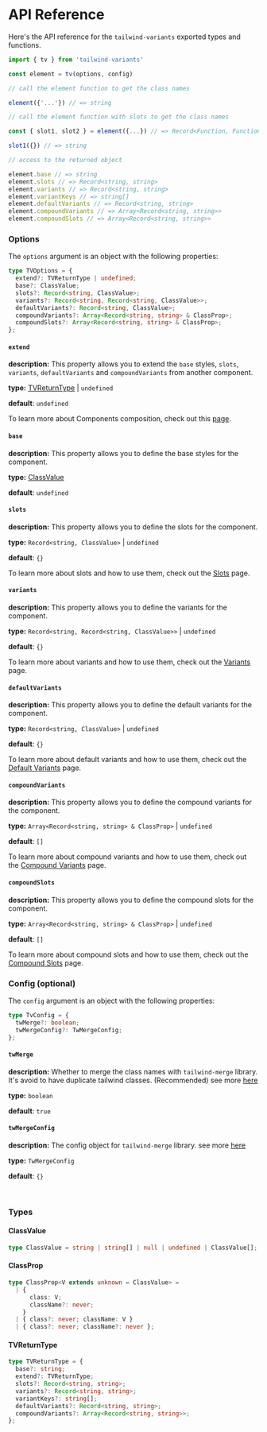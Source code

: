 # API Reference

Here's the API reference for the `tailwind-variants` exported types and functions.

```js
import { tv } from 'tailwind-variants'

const element = tv(options, config)

// call the element function to get the class names

element({'...'}) // => string

// call the element function with slots to get the class names

const { slot1, slot2 } = element({...}) // => Record<Function, Function>

slot1({}) // => string

// access to the returned object

element.base // => string
element.slots // => Record<string, string>
element.variants // => Record<string, string>
element.variantKeys // => string[]
element.defaultVariants // => Record<string, string>
element.compoundVariants // => Array<Record<string, string>>
element.compoundSlots // => Array<Record<string, string>>
```

### Options

The `options` argument is an object with the following properties:

```ts
type TVOptions = {
  extend?: TVReturnType | undefined;
  base?: ClassValue;
  slots?: Record<string, ClassValue>;
  variants?: Record<string, Record<string, ClassValue>>;
  defaultVariants?: Record<string, ClassValue>;
  compoundVariants?: Array<Record<string, string> & ClassProp>;
  compoundSlots?: Array<Record<string, string> & ClassProp>;
};
```

#### `extend`

**description:** This property allows you to extend the `base` styles, `slots`, `variants`,
`defaultVariants` and `compoundVariants` from another component.

**type:** [TVReturnType](/docs/api-reference#tvreturntype) | `undefined`

**default**: `undefined`

To learn more about Components composition, check out this [page](/docs/composing-components).

#### `base`

**description:** This property allows you to define the base styles for the component.

**type:** [ClassValue](/docs/api-reference#classvalue)

**default**: `undefined`

#### `slots`

**description:** This property allows you to define the slots for the component.

**type:** `Record<string, ClassValue>` | `undefined`

**default**: `{}`

To learn more about slots and how to use them, check out the [Slots](/docs/slots) page.

#### `variants`

**description:** This property allows you to define the variants for the component.

**type:** `Record<string, Record<string, ClassValue>>` | `undefined`

**default**: `{}`

To learn more about variants and how to use them, check out the [Variants](/docs/variants) page.

#### `defaultVariants`

**description:** This property allows you to define the default variants for the component.

**type:** `Record<string, ClassValue>` | `undefined`

**default**: `{}`

To learn more about default variants and how to use them, check out the [Default Variants](/docs/variants#default-variants) page.

#### `compoundVariants`

**description:** This property allows you to define the compound variants for the component.

**type:** `Array<Record<string, string> & ClassProp>` | `undefined`

**default**: `[]`

To learn more about compound variants and how to use them, check out the [Compound Variants](/docs/variants#compound-variants) page.

#### `compoundSlots`

**description:** This property allows you to define the compound slots for the component.

**type:** `Array<Record<string, string> & ClassProp>` | `undefined`

**default**: `[]`

To learn more about compound slots and how to use them, check out the [Compound Slots](/docs/slots#compound-slots) page.

### Config (optional)

The `config` argument is an object with the following properties:

```ts
type TvConfig = {
  twMerge?: boolean;
  twMergeConfig?: TwMergeConfig;
};
```

#### `twMerge`

**description:** Whether to merge the class names with `tailwind-merge` library.
It's avoid to have duplicate tailwind classes. (Recommended) see more [here](https://github.com/dcastil/tailwind-merge/blob/v2.2.2/README.md)

**type:** `boolean`

**default**: `true`

#### `twMergeConfig`

**description:** The config object for `tailwind-merge` library. see more [here](https://github.com/dcastil/tailwind-merge/blob/v2.2.2/docs/configuration.md)

**type:** `TwMergeConfig`

**default**: `{}`

<br />

### Types

#### ClassValue

```ts
type ClassValue = string | string[] | null | undefined | ClassValue[];
```

#### ClassProp

```ts
type ClassProp<V extends unknown = ClassValue> =
  | {
      class: V;
      className?: never;
    }
  | { class?: never; className: V }
  | { class?: never; className?: never };
```

#### TVReturnType

```ts
type TVReturnType = {
  base?: string;
  extend?: TVReturnType;
  slots?: Record<string, string>;
  variants?: Record<string, string>;
  variantKeys?: string[];
  defaultVariants?: Record<string, string>;
  compoundVariants?: Array<Record<string, string>>;
};
```
